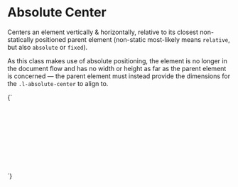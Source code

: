 
<Meta title="Layout/Absolute center" />

# Absolute Center

Centers an element vertically & horizontally, relative to its closest non-statically positioned parent element (non-static most-likely means `relative`, but also `absolute` or `fixed`).

As this class makes use of absolute positioning, the element is no longer in the document flow and has no width or height as far as the parent element is concerned — the parent element must instead provide the dimensions for the `.l-absolute-center` to align to.

<Canvas>
  <Story name="Absolute center">
    {`
      <div class="u-bg--secondary" style="min-height: 10rem; position: relative">
        <div class="l-absolute-center">This element is exactly centered within the parent element</div>
      </div>
    `}
  </Story>
</Canvas>

